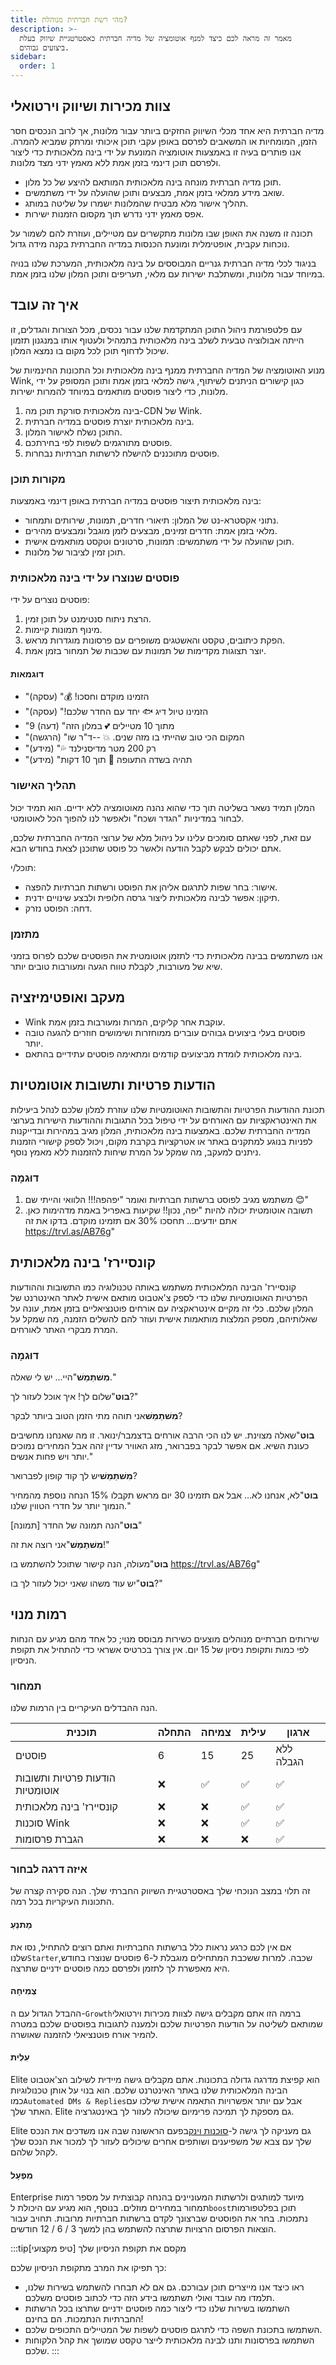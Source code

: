 ```yaml
---
title: מהי רשת חברתית מנוהלת?
description: >-
  מאמר זה מראה לכם כיצד למנף אוטומציה של מדיה חברתית כאסטרטגיית שיווק בעלת
  ביצועים גבוהים.
sidebar:
  order: 1
---
```


## צוות מכירות ושיווק וירטואלי

מדיה חברתית היא אחד מכלי השיווק החזקים ביותר עבור מלונות, אך לרוב הנכסים חסר הזמן, המומחיות או המשאבים לפרסם באופן עקבי תוכן איכותי ומרתק שמביא להמרה.
אנו פותרים בעיה זו באמצעות אוטומציה המונעת על ידי בינה מלאכותית כדי ליצור ולפרסם תוכן דינמי בזמן אמת ללא מאמץ ידני מצד מלונות.

* תוכן מדיה חברתית מונחה בינה מלאכותית המותאם להיצע של כל מלון.
* שואב מידע ממלאי בזמן אמת, מבצעים ותוכן שהועלה על ידי משתמשים.
* תהליך אישור מלא מבטיח שהמלונות ישמרו על שליטה במותג.
* אפס מאמץ ידני נדרש תוך מקסום הזמנות ישירות.

תכונה זו משנה את האופן שבו מלונות מתקשרים עם מטיילים, ועוזרת להם לשמור על נוכחות עקבית, אופטימלית ומונעת הכנסות במדיה החברתית בקנה מידה גדול.

בניגוד לכלי מדיה חברתית גנריים המבוססים על בינה מלאכותית, המערכת שלנו בנויה במיוחד עבור מלונות, ומשתלבת ישירות עם מלאי, תעריפים ותוכן המלון שלנו בזמן אמת.

## איך זה עובד

עם פלטפורמת ניהול התוכן המתקדמת שלנו עבור נכסים, מכל הצורות והגדלים, זו הייתה אבולוציה טבעית לשלב בינה מלאכותית בתמהיל ולעטוף אותו במנגנון תזמון שיכול לדחוף תוכן לכל מקום בו נמצא המלון.

מנוע האוטומציה של המדיה החברתית ממנף בינה מלאכותית וכל התכונות החינמיות של Wink, כגון קישורים הניתנים לשיתוף, גישה למלאי בזמן אמת ותוכן המסופק על ידי מלונות, כדי ליצור פוסטים מותאמים במיוחד להמרות ישירות.

1. בינה מלאכותית סורקת תוכן מה-CDN של Wink.
2. בינה מלאכותית יוצרת פוסטים במדיה חברתית.
3. התוכן נשלח לאישור המלון.
4. פוסטים מתורגמים לשפות לפי בחירתכם.
5. פוסטים מתוכננים להישלח לרשתות חברתיות נבחרות.

### מקורות תוכן

בינה מלאכותית תיצור פוסטים במדיה חברתית באופן דינמי באמצעות:

* נתוני אקסטרא-נט של המלון: תיאורי חדרים, תמונות, שירותים ותמחור.
* מלאי בזמן אמת: חדרים זמינים, מבצעים לזמן מוגבל ומבצעים מהירים.
* תוכן שהועלה על ידי משתמשים: תמונות, סרטונים וטקסט מותאמים אישית.
* תוכן זמין לציבור של מלונות.

### פוסטים שנוצרו על ידי בינה מלאכותית

פוסטים נוצרים על ידי:

1. הרצת ניתוח סנטימנט על תוכן זמין.
2. מינוף תמונות קיימות.
3. הפקת כיתובים, טקסט והאשטגים משופרים עם פרסונות מוגדרות מראש.
4. יוצר תצוגות מקדימות של תמונות עם שכבות של תמחור בזמן אמת.

#### דוגמאות

* "הזמינו מוקדם וחסכו! 💰" (עסקה)
* "הזמינו טיול דיג 🐟 יחד עם החדר שלכם!" (עסקה)
* "9 מתוך 10 מטיילים 💕 במלון הזה" (דעה)
* "המקום הכי טוב שהייתי בו מזה שנים. 💥 --ד"ר שו" (הרגשה)
* "רק 200 מטר מדיסנילנד 💦" (מידע)
* "תהיה בשדה התעופה 🛫 תוך 10 דקות" (מידע)

### תהליך האישור

המלון תמיד נשאר בשליטה תוך כדי שהוא נהנה מאוטומציה ללא ידיים. הוא תמיד יכול לבחור במדיניות "הגדר ושכח" ולאפשר לנו להפוך הכל לאוטומטי.

עם זאת, לפני שאתם סומכים עלינו על ניהול מלא של ערוצי המדיה החברתית שלכם, אתם יכולים לבקש לקבל הודעה ולאשר כל פוסט שתוכנן לצאת בחודש הבא.

תוכל/י:

* אישור: בחר שפות לתרגום אליהן את הפוסט ורשתות חברתיות להפצה.
* תיקון: אפשר לבינה מלאכותית ליצור גרסה חלופית ולבצע שינויים ידנית.
* דחה: הפוסט נזרק.

### מתזמן

אנו משתמשים בבינה מלאכותית כדי לתזמן אוטומטית את הפוסטים שלכם לפרוס בזמני שיא של מעורבות, לקבלת טווח הגעה ומעורבות טובים יותר.

## מעקב ואופטימיזציה

* Wink עוקבת אחר קליקים, המרות ומעורבות בזמן אמת.
* פוסטים בעלי ביצועים גבוהים עוברים ממוחזרות ושימושים חוזרים להגעה טובה יותר.
* בינה מלאכותית לומדת מביצועים קודמים ומתאימה פוסטים עתידיים בהתאם.

## הודעות פרטיות ותשובות אוטומטיות

תכונת ההודעות הפרטיות והתשובות האוטומטיות שלנו עוזרת למלון שלכם לנהל ביעילות את האינטראקציות עם האורחים על ידי טיפול בכל התגובות וההודעות הישירות בערוצי המדיה החברתית שלכם. באמצעות בינה מלאכותית, המלון מגיב במהירות ובדייקנות לפניות בנוגע למתקנים באתר או אטרקציות בקרבת מקום, ויכול לספק קישורי הזמנות ניתנים למעקב, מה שמקל על המרת שיחות להזמנות ללא מאמץ נוסף.

### דוּגמָה

1. משתמש מגיב לפוסט ברשתות חברתיות ואומר "יפהפה!!! הלוואי והייתי שם 😊"
2. תשובה אוטומטית יכולה להיות "יפה, נכון!! שקיעות באפריל באמת מדהימות כאן. אתם יודעים... תחסכו 30% אם תזמינו מוקדם. בדקו את זה https://trvl.as/AB76g"

## קונסיירז' בינה מלאכותית

קונסיירז' הבינה המלאכותית משתמש באותה טכנולוגיה כמו התשובות וההודעות הפרטיות האוטומטיות שלנו כדי לספק צ'אטבוט מותאם אישית לאתר האינטרנט של המלון שלכם. כלי זה מקיים אינטראקציה עם אורחים פוטנציאליים בזמן אמת, עונה על שאלותיהם, מספק המלצות מותאמות אישית ועוזר להם להשלים הזמנה, מה שמקל על המרת מבקרי האתר לאורחים.

### דוּגמָה

**מִשׁתַמֵשׁ**"היי... יש לי שאלה."

**בוט**"שלום לך! איך אוכל לעזור לך?"

**מִשׁתַמֵשׁ**אני תוהה מתי הזמן הטוב ביותר לבקר?

**בוט**"שאלה מצוינת. יש לנו הכי הרבה אורחים בדצמבר/ינואר. זו מה שאנחנו מחשיבים כעונת השיא. אם אפשר לבקר בפברואר, מזג האוויר עדיין זהה אבל המחירים נמוכים יותר ויש פחות אנשים."

**מִשׁתַמֵשׁ**יש לך קוד קופון לפברואר?

**בוט**"לא, אנחנו לא... אבל אם תזמינו 30 יום מראש תקבלו 15% הנחה נוספת מהמחיר הנמוך יותר על חדרי הטווין שלנו."

**בוט**"הנה תמונה של החדר \[תמונה]"

**מִשׁתַמֵשׁ**"אני רוצה את זה!"

**בוט**"מעולה, הנה קישור שתוכל להשתמש בו https://trvl.as/AB76g"

**בוט**"יש עוד משהו שאני יכול לעזור לך בו?"

## רמות מנוי

שירותים חברתיים מנוהלים מוצעים כשירות מבוסס מנוי; כל אחד מהם מגיע עם הנחות לפי כמות ותקופת ניסיון של 15 יום. אין צורך בכרטיס אשראי כדי להתחיל את תקופת הניסיון.

### תמחור

הנה ההבדלים העיקריים בין הרמות שלנו.

| תוכנית | התחלה | צמיחה | עילית | ארגון
| -- | -- | -- | -- | -- |
| פוסטים | 6 | 15 | 25 | ללא הגבלה |
| הודעות פרטיות ותשובות אוטומטיות | ❌ | ✅ | ✅ | ✅ |
| קונסיירז' בינה מלאכותית | ❌ | ❌ | ✅ | ✅ |
| סוכנות Wink | ❌ | ❌ | ✅ | ✅ |
| הגברת פרסומות | ❌ | ❌ | ❌ | ✅ |

### איזה דרגה לבחור

זה תלוי במצב הנוכחי שלך באסטרטגיית השיווק החברתי שלך. הנה סקירה קצרה של התכונות העיקריות בכל רמה.

#### מַתנֵעַ

אם אין לכם כרגע נראות כלל ברשתות החברתיות ואתם רוצים להתחיל, נסו את שלנו`Starter`שכבה.
למרות ששכבת המתחילים מוגבלת ל-6 פוסטים שנוצרו בחודש, היא מאפשרת לך לתזמן ולפרסם כמה פוסטים ידניים שתרצה.

#### צְמִיחָה

ההבדל הגדול עם ה-`Growth`ברמה הזו אתם מקבלים גישה לצוות מכירות וירטואלי שמותאם לשליטה על הודעות הפרטיות שלכם ולמענה לתגובות בפוסטים שלכם במטרה להמיר אורח פוטנציאלי להזמנה שאושרה.

#### עִלִית

Elite הוא קפיצת מדרגה גדולה בתכונות. אתם מקבלים גישה מיידית לשילוב הצ'אטבוט הבינה המלאכותית שלנו באתר האינטרנט שלכם. הוא בנוי על אותן טכנולוגיות כמו`Automated DMs & Replies`אבל עם יותר אפשרויות התאמה אישית שילכו עם האתר שלך.
Elite גם מספקת לך תמיכה פרימיום שיכולה לעזור לך באינטגרציה.

Elite גם מעניקה לך גישה ל-[סוכנות וינק](/agency/what-is-agency)בפעם הראשונה שבה אנו משדכים את הנכס שלך עם צבא של משפיענים ושותפים אחרים שיכולים לעזור לך למכור את הנכס שלך לקהל שלהם.

#### מִפְעָל

Enterprise מיועד למותגים ולרשתות המעוניינים בהנחה קבוצתית על מספר רמות תמחור במחירים מוזלים.
בנוסף, הוא מגיע עם היכולת ל`boost`תוכן בפלטפורמות נתמכות. בחר את הפוסטים שברצונך לקדם ברשתות חברתיות מרובות.
תחויב עבור הוצאות הפרסום הרצויות שתרצה להשתמש בהן למשך 3 / 6 / 12 חודשים.

:::tip\[טיפ מקצועי]
מקסם את תקופת הניסיון שלך

כך תפיקו את המרב מתקופת הניסיון שלכם:

* ראו כיצד אנו מייצרים תוכן עבורכם. גם אם לא תבחרו להשתמש בשירות שלנו, תלמדו מה עובד ואולי תשתמשו בידע הזה כדי לכתוב פוסטים משלכם.
* השתמשו בשירות שלנו כדי ליצור כמה פוסטים ידניים שתרצו בכל הרשתות החברתיות הנתמכות. הם בחינם!
* השתמשו בתכונת השפה כדי לתרגם פוסטים לשפות של המטיילים התכופים שלכם.
* השתמשו בפרסונות ותנו לבינה מלאכותית לייצר טקסט שמושך את קהל הלקוחות שלכם.
  :::

